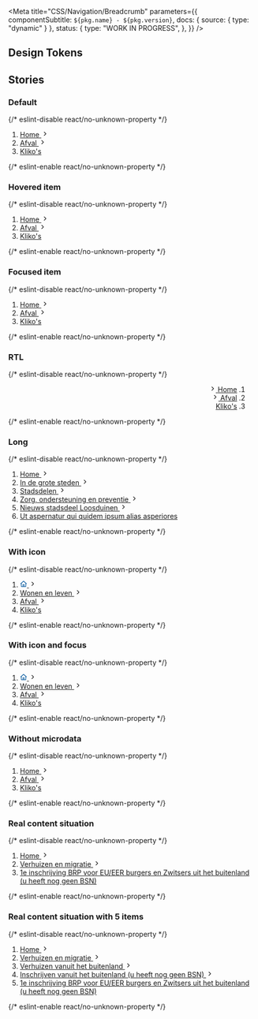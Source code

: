 


<Meta
  title="CSS/Navigation/Breadcrumb"
  parameters={{
    componentSubtitle: `${pkg.name} - ${pkg.version}`,
    docs: { source: { type: "dynamic" } },
    status: {
      type: "WORK IN PROGRESS",
    },
  }}
/>

<Description markdown={readme} />

## Design Tokens

<DesignTokenDocBlock categoryName="Breadcrumb" viewType="table" />

## Stories

### Default

<Canvas>
  {/* eslint-disable react/no-unknown-property */}
  <Story name="Default">
    <nav class="denhaag-breadcrumb" aria-label="Breadcrumb">
      <div class="denhaag-responsive-content">
        <ol class="denhaag-breadcrumb__list" itemscope itemtype="https://schema.org/BreadcrumbList">
          <li
            class="denhaag-breadcrumb__item"
            itemscope
            itemtype="https://schema.org/ListItem"
            itemprop="itemListElement"
          >
            <a class="denhaag-breadcrumb__link" href="https://example.com/" itemprop="item">
              <span class="denhaag-breadcrumb__text" itemprop="name">
                Home
              </span>
              <svg
                width="1em"
                height="1em"
                viewBox="0 0 24 24"
                fill="none"
                xmlns="http://www.w3.org/2000/svg"
                class="denhaag-icon"
                focusable="false"
                aria-hidden="true"
                shape-rendering="auto"
              >
                <path
                  d="M9.293 18.707a1 1 0 010-1.414L14.586 12 9.293 6.707a1 1 0 011.414-1.414l6 6a1 1 0 010 1.414l-6 6a1 1 0 01-1.414 0z"
                  fill="currentColor"
                ></path>
              </svg>
              <meta itemprop="position" content="1" />
            </a>
          </li>
          <li
            class="denhaag-breadcrumb__item"
            itemscope
            itemtype="https://schema.org/ListItem"
            itemprop="itemListElement"
          >
            <a class="denhaag-breadcrumb__link" href="https://example.com/a/" itemprop="item">
              <span class="denhaag-breadcrumb__text" itemprop="name">
                Afval
              </span>
              <svg
                width="1em"
                height="1em"
                viewBox="0 0 24 24"
                fill="none"
                xmlns="http://www.w3.org/2000/svg"
                class="denhaag-icon"
                focusable="false"
                aria-hidden="true"
                shape-rendering="auto"
              >
                <path
                  d="M9.293 18.707a1 1 0 010-1.414L14.586 12 9.293 6.707a1 1 0 011.414-1.414l6 6a1 1 0 010 1.414l-6 6a1 1 0 01-1.414 0z"
                  fill="currentColor"
                ></path>
              </svg>
              <meta itemprop="position" content="2" />
            </a>
          </li>
          <li
            class="denhaag-breadcrumb__item"
            itemscope
            itemtype="https://schema.org/ListItem"
            itemprop="itemListElement"
            aria-current="page"
          >
            <a
              class="denhaag-breadcrumb__link denhaag-breadcrumb__link--current"
              href="https://example.com/a/b/"
              itemprop="item"
              aria-current="page"
            >
              <span class="denhaag-breadcrumb__text" itemprop="name">
                Kliko&apos;s
              </span>
              <meta itemprop="position" content="3" />
            </a>
          </li>
        </ol>
      </div>
    </nav>
  </Story>
  {/* eslint-enable react/no-unknown-property */}
</Canvas>

### Hovered item

<Canvas>
  {/* eslint-disable react/no-unknown-property */}
  <Story name="Hovered item">
    <nav class="denhaag-breadcrumb" aria-label="Breadcrumb">
      <div class="denhaag-responsive-content">
        <ol class="denhaag-breadcrumb__list" itemscope itemtype="https://schema.org/BreadcrumbList">
          <li
            class="denhaag-breadcrumb__item"
            itemscope
            itemtype="https://schema.org/ListItem"
            itemprop="itemListElement"
          >
            <a
              class="denhaag-breadcrumb__link denhaag-breadcrumb__link--hover"
              href="https://example.com/"
              itemprop="item"
            >
              <span class="denhaag-breadcrumb__text" itemprop="name">
                Home
              </span>
              <svg
                width="1em"
                height="1em"
                viewBox="0 0 24 24"
                fill="none"
                xmlns="http://www.w3.org/2000/svg"
                class="denhaag-icon"
                focusable="false"
                aria-hidden="true"
                shape-rendering="auto"
              >
                <path
                  d="M9.293 18.707a1 1 0 010-1.414L14.586 12 9.293 6.707a1 1 0 011.414-1.414l6 6a1 1 0 010 1.414l-6 6a1 1 0 01-1.414 0z"
                  fill="currentColor"
                ></path>
              </svg>
              <meta itemprop="position" content="1" />
            </a>
          </li>
          <li
            class="denhaag-breadcrumb__item"
            itemscope
            itemtype="https://schema.org/ListItem"
            itemprop="itemListElement"
          >
            <a class="denhaag-breadcrumb__link" href="https://example.com/a/" itemprop="item">
              <span class="denhaag-breadcrumb__text" itemprop="name">
                Afval
              </span>
              <svg
                width="1em"
                height="1em"
                viewBox="0 0 24 24"
                fill="none"
                xmlns="http://www.w3.org/2000/svg"
                class="denhaag-icon"
                focusable="false"
                aria-hidden="true"
                shape-rendering="auto"
              >
                <path
                  d="M9.293 18.707a1 1 0 010-1.414L14.586 12 9.293 6.707a1 1 0 011.414-1.414l6 6a1 1 0 010 1.414l-6 6a1 1 0 01-1.414 0z"
                  fill="currentColor"
                ></path>
              </svg>
              <meta itemprop="position" content="2" />
            </a>
          </li>
          <li
            class="denhaag-breadcrumb__item"
            itemscope
            itemtype="https://schema.org/ListItem"
            itemprop="itemListElement"
          >
            <a
              class="denhaag-breadcrumb__link denhaag-breadcrumb__link--current"
              href="https://example.com/a/b/"
              itemprop="item"
              aria-current="page"
            >
              <span class="denhaag-breadcrumb__text" itemprop="name">
                Kliko&apos;s
              </span>
              <meta itemprop="position" content="3" />
            </a>
          </li>
        </ol>
      </div>
    </nav>
  </Story>
  {/* eslint-enable react/no-unknown-property */}
</Canvas>

### Focused item

<Canvas>
  {/* eslint-disable react/no-unknown-property */}
  <Story name="Focused item">
    <nav class="denhaag-breadcrumb" aria-label="Breadcrumb">
      <div class="denhaag-responsive-content">
        <ol class="denhaag-breadcrumb__list" itemscope itemtype="https://schema.org/BreadcrumbList">
          <li
            class="denhaag-breadcrumb__item"
            itemscope
            itemtype="https://schema.org/ListItem"
            itemprop="itemListElement"
          >
            <a
              class="denhaag-breadcrumb__link denhaag-breadcrumb__link--focus"
              href="https://example.com/"
              itemprop="item"
            >
              <span class="denhaag-breadcrumb__text" itemprop="name">
                Home
              </span>
              <svg
                width="1em"
                height="1em"
                viewBox="0 0 24 24"
                fill="none"
                xmlns="http://www.w3.org/2000/svg"
                class="denhaag-icon"
                focusable="false"
                aria-hidden="true"
                shape-rendering="auto"
              >
                <path
                  d="M9.293 18.707a1 1 0 010-1.414L14.586 12 9.293 6.707a1 1 0 011.414-1.414l6 6a1 1 0 010 1.414l-6 6a1 1 0 01-1.414 0z"
                  fill="currentColor"
                ></path>
              </svg>
              <meta itemprop="position" content="1" />
            </a>
          </li>
          <li
            class="denhaag-breadcrumb__item"
            itemscope
            itemtype="https://schema.org/ListItem"
            itemprop="itemListElement"
          >
            <a class="denhaag-breadcrumb__link" href="https://example.com/a/" itemprop="item">
              <span class="denhaag-breadcrumb__text" itemprop="name">
                Afval
              </span>
              <svg
                width="1em"
                height="1em"
                viewBox="0 0 24 24"
                fill="none"
                xmlns="http://www.w3.org/2000/svg"
                class="denhaag-icon"
                focusable="false"
                aria-hidden="true"
                shape-rendering="auto"
              >
                <path
                  d="M9.293 18.707a1 1 0 010-1.414L14.586 12 9.293 6.707a1 1 0 011.414-1.414l6 6a1 1 0 010 1.414l-6 6a1 1 0 01-1.414 0z"
                  fill="currentColor"
                ></path>
              </svg>
              <meta itemprop="position" content="2" />
            </a>
          </li>
          <li
            class="denhaag-breadcrumb__item"
            itemscope
            itemtype="https://schema.org/ListItem"
            itemprop="itemListElement"
          >
            <a
              class="denhaag-breadcrumb__link denhaag-breadcrumb__link--current"
              href="https://example.com/a/b/"
              itemprop="item"
              aria-current="page"
            >
              <span class="denhaag-breadcrumb__text" itemprop="name">
                Kliko&apos;s
              </span>
              <meta itemprop="position" content="3" />
            </a>
          </li>
        </ol>
      </div>
    </nav>
  </Story>
  {/* eslint-enable react/no-unknown-property */}
</Canvas>

### RTL

<Canvas>
  {/* eslint-disable react/no-unknown-property */}
  <Story name="RTL">
    <nav class="denhaag-breadcrumb" aria-label="Breadcrumb" dir="rtl">
      <div class="denhaag-responsive-content">
        <ol class="denhaag-breadcrumb__list" itemscope itemtype="https://schema.org/BreadcrumbList">
          <li
            class="denhaag-breadcrumb__item"
            itemscope
            itemtype="https://schema.org/ListItem"
            itemprop="itemListElement"
          >
            <a
              class="denhaag-breadcrumb__link denhaag-breadcrumb__link--hover"
              href="https://example.com/"
              itemprop="item"
            >
              <span class="denhaag-breadcrumb__text" itemprop="name">
                Home
              </span>
              <svg
                width="1em"
                height="1em"
                viewBox="0 0 24 24"
                fill="none"
                xmlns="http://www.w3.org/2000/svg"
                class="denhaag-icon"
                focusable="false"
                aria-hidden="true"
                shape-rendering="auto"
              >
                <path
                  d="M9.293 18.707a1 1 0 010-1.414L14.586 12 9.293 6.707a1 1 0 011.414-1.414l6 6a1 1 0 010 1.414l-6 6a1 1 0 01-1.414 0z"
                  fill="currentColor"
                ></path>
              </svg>
              <meta itemprop="position" content="1" />
            </a>
          </li>
          <li
            class="denhaag-breadcrumb__item"
            itemscope
            itemtype="https://schema.org/ListItem"
            itemprop="itemListElement"
          >
            <a class="denhaag-breadcrumb__link" href="https://example.com/a/" itemprop="item">
              <span class="denhaag-breadcrumb__text" itemprop="name">
                Afval
              </span>
              <svg
                width="1em"
                height="1em"
                viewBox="0 0 24 24"
                fill="none"
                xmlns="http://www.w3.org/2000/svg"
                class="denhaag-icon"
                focusable="false"
                aria-hidden="true"
                shape-rendering="auto"
              >
                <path
                  d="M9.293 18.707a1 1 0 010-1.414L14.586 12 9.293 6.707a1 1 0 011.414-1.414l6 6a1 1 0 010 1.414l-6 6a1 1 0 01-1.414 0z"
                  fill="currentColor"
                ></path>
              </svg>
              <meta itemprop="position" content="2" />
            </a>
          </li>
          <li
            class="denhaag-breadcrumb__item"
            itemscope
            itemtype="https://schema.org/ListItem"
            itemprop="itemListElement"
          >
            <a
              class="denhaag-breadcrumb__link denhaag-breadcrumb__link--current"
              href="https://example.com/a/b/"
              itemprop="item"
              aria-current="page"
            >
              <span class="denhaag-breadcrumb__text" itemprop="name">
                Kliko&apos;s
              </span>
              <meta itemprop="position" content="3" />
            </a>
          </li>
        </ol>
      </div>
    </nav>
  </Story>
  {/* eslint-enable react/no-unknown-property */}
</Canvas>

### Long

<Canvas>
  {/* eslint-disable react/no-unknown-property */}
  <Story name="Long">
    <nav class="denhaag-breadcrumb" aria-label="Breadcrumb">
      <div class="denhaag-responsive-content">
        <ol class="denhaag-breadcrumb__list" itemscope itemtype="https://schema.org/BreadcrumbList">
          <li
            class="denhaag-breadcrumb__item"
            itemscope
            itemtype="https://schema.org/ListItem"
            itemprop="itemListElement"
          >
            <a class="denhaag-breadcrumb__link" href="https://example.com/" itemprop="item">
              <span class="denhaag-breadcrumb__text" itemprop="name">
                Home
              </span>
              <svg
                width="1em"
                height="1em"
                viewBox="0 0 24 24"
                fill="none"
                xmlns="http://www.w3.org/2000/svg"
                class="denhaag-icon"
                focusable="false"
                aria-hidden="true"
                shape-rendering="auto"
              >
                <path
                  d="M9.293 18.707a1 1 0 010-1.414L14.586 12 9.293 6.707a1 1 0 011.414-1.414l6 6a1 1 0 010 1.414l-6 6a1 1 0 01-1.414 0z"
                  fill="currentColor"
                ></path>
              </svg>
              <meta itemprop="position" content="1" />
            </a>
          </li>
          <li
            class="denhaag-breadcrumb__item denhaag-breadcrumb__item--hidden"
            itemscope
            itemtype="https://schema.org/ListItem"
            itemprop="itemListElement"
          >
            <a class="denhaag-breadcrumb__link" href="https://example.com/a/" itemprop="item">
              <span class="denhaag-breadcrumb__text" itemprop="name">
                In de grote steden
              </span>
              <svg
                width="1em"
                height="1em"
                viewBox="0 0 24 24"
                fill="none"
                xmlns="http://www.w3.org/2000/svg"
                class="denhaag-icon"
                focusable="false"
                aria-hidden="true"
                shape-rendering="auto"
              >
                <path
                  d="M9.293 18.707a1 1 0 010-1.414L14.586 12 9.293 6.707a1 1 0 011.414-1.414l6 6a1 1 0 010 1.414l-6 6a1 1 0 01-1.414 0z"
                  fill="currentColor"
                ></path>
              </svg>
              <meta itemprop="position" content="2" />
            </a>
          </li>
          <li
            class="denhaag-breadcrumb__item denhaag-breadcrumb__item--hidden"
            itemscope
            itemtype="https://schema.org/ListItem"
            itemprop="itemListElement"
          >
            <a class="denhaag-breadcrumb__link" href="https://example.com/a/" itemprop="item">
              <span class="denhaag-breadcrumb__text" itemprop="name">
                Stadsdelen
              </span>
              <svg
                width="1em"
                height="1em"
                viewBox="0 0 24 24"
                fill="none"
                xmlns="http://www.w3.org/2000/svg"
                class="denhaag-icon"
                focusable="false"
                aria-hidden="true"
                shape-rendering="auto"
              >
                <path
                  d="M9.293 18.707a1 1 0 010-1.414L14.586 12 9.293 6.707a1 1 0 011.414-1.414l6 6a1 1 0 010 1.414l-6 6a1 1 0 01-1.414 0z"
                  fill="currentColor"
                ></path>
              </svg>
              <meta itemprop="position" content="2" />
            </a>
          </li>
          <li
            class="denhaag-breadcrumb__item denhaag-breadcrumb__item--hidden"
            itemscope
            itemtype="https://schema.org/ListItem"
            itemprop="itemListElement"
          >
            <a class="denhaag-breadcrumb__link" href="https://example.com/a/" itemprop="item">
              <span class="denhaag-breadcrumb__text" itemprop="name">
                Zorg, ondersteuning en preventie
              </span>
              <svg
                width="1em"
                height="1em"
                viewBox="0 0 24 24"
                fill="none"
                xmlns="http://www.w3.org/2000/svg"
                class="denhaag-icon"
                focusable="false"
                aria-hidden="true"
                shape-rendering="auto"
              >
                <path
                  d="M9.293 18.707a1 1 0 010-1.414L14.586 12 9.293 6.707a1 1 0 011.414-1.414l6 6a1 1 0 010 1.414l-6 6a1 1 0 01-1.414 0z"
                  fill="currentColor"
                ></path>
              </svg>
              <meta itemprop="position" content="2" />
            </a>
          </li>
          <li
            class="denhaag-breadcrumb__item"
            itemscope
            itemtype="https://schema.org/ListItem"
            itemprop="itemListElement"
          >
            <a class="denhaag-breadcrumb__link" href="https://example.com/a/b/" itemprop="item">
              <span class="denhaag-breadcrumb__text" itemprop="name">
                Nieuws stadsdeel Loosduinen
              </span>
              <svg
                width="1em"
                height="1em"
                viewBox="0 0 24 24"
                fill="none"
                xmlns="http://www.w3.org/2000/svg"
                class="denhaag-icon"
                focusable="false"
                aria-hidden="true"
                shape-rendering="auto"
              >
                <path
                  d="M9.293 18.707a1 1 0 010-1.414L14.586 12 9.293 6.707a1 1 0 011.414-1.414l6 6a1 1 0 010 1.414l-6 6a1 1 0 01-1.414 0z"
                  fill="currentColor"
                ></path>
              </svg>
              <meta itemprop="position" content="3" />
            </a>
          </li>
          <li
            class="denhaag-breadcrumb__item"
            itemscope
            itemtype="https://schema.org/ListItem"
            itemprop="itemListElement"
          >
            <a
              class="denhaag-breadcrumb__link denhaag-breadcrumb__link--current"
              href="https://example.com/a/b/c/"
              itemprop="item"
              aria-current="page"
            >
              <span class="denhaag-breadcrumb__text" itemprop="name">
                Ut aspernatur qui quidem ipsum alias asperiores
              </span>
              <meta itemprop="position" content="4" />
            </a>
          </li>
        </ol>
      </div>
    </nav>
  </Story>
  {/* eslint-enable react/no-unknown-property */}
</Canvas>

### With icon

<Canvas>
  {/* eslint-disable react/no-unknown-property */}
  <Story name="With icon">
    <nav class="denhaag-breadcrumb" aria-label="Breadcrumb">
      <div class="denhaag-responsive-content">
        <ol class="denhaag-breadcrumb__list" itemscope itemtype="https://schema.org/BreadcrumbList">
          <li
            class="denhaag-breadcrumb__item"
            itemscope
            itemtype="https://schema.org/ListItem"
            itemprop="itemListElement"
          >
            <a class="denhaag-breadcrumb__link" href="https://example.com/" itemprop="item" aria-label="Homepage">
              <svg
                width="1em"
                height="1em"
                viewBox="0 0 18 17"
                class="denhaag-icon"
                fill="currentColor"
                xmlns="http://www.w3.org/2000/svg"
                aria-hidden="true"
              >
                <path
                  d="M8.4467 0.877484C8.76244 0.596828 9.23823 0.596828 9.55397 0.877484L17.054 7.54415C17.398 7.84992 17.4289 8.37664 17.1232 8.72063C16.8174 9.06461 16.2907 9.0956 15.9467 8.78983L15.667 8.54121V14.8337C15.667 15.7541 14.9208 16.5003 14.0003 16.5003H4.00033C3.07986 16.5003 2.33367 15.7541 2.33367 14.8337V8.54121L2.05397 8.78983C1.70999 9.0956 1.18326 9.06461 0.877493 8.72063C0.571728 8.37664 0.602712 7.84992 0.946698 7.54415L8.4467 0.877484ZM4.00033 7.05973V14.8337H6.50033V10.667C6.50033 10.2068 6.87343 9.83366 7.33367 9.83366H10.667C11.1272 9.83366 11.5003 10.2068 11.5003 10.667V14.8337H14.0003V7.05973L9.00033 2.61529L4.00033 7.05973ZM9.83367 14.8337V11.5003H8.167V14.8337H9.83367Z"
                  fill="#1261A3"
                />
              </svg>
              <svg
                width="1em"
                height="1em"
                viewBox="0 0 24 24"
                fill="none"
                xmlns="http://www.w3.org/2000/svg"
                class="denhaag-icon"
                focusable="false"
                aria-hidden="true"
                shape-rendering="auto"
              >
                <path
                  d="M9.293 18.707a1 1 0 010-1.414L14.586 12 9.293 6.707a1 1 0 011.414-1.414l6 6a1 1 0 010 1.414l-6 6a1 1 0 01-1.414 0z"
                  fill="currentColor"
                ></path>
              </svg>
              <meta itemprop="position" content="1" />
            </a>
          </li>
          <li
            class="denhaag-breadcrumb__item"
            itemscope
            itemtype="https://schema.org/ListItem"
            itemprop="itemListElement"
          >
            <a class="denhaag-breadcrumb__link" href="https://example.com/a/" itemprop="item">
              <span class="denhaag-breadcrumb__text" itemprop="name">
                Wonen en leven
              </span>
              <svg
                width="1em"
                height="1em"
                viewBox="0 0 24 24"
                fill="none"
                xmlns="http://www.w3.org/2000/svg"
                class="denhaag-icon"
                focusable="false"
                aria-hidden="true"
                shape-rendering="auto"
              >
                <path
                  d="M9.293 18.707a1 1 0 010-1.414L14.586 12 9.293 6.707a1 1 0 011.414-1.414l6 6a1 1 0 010 1.414l-6 6a1 1 0 01-1.414 0z"
                  fill="currentColor"
                ></path>
              </svg>
              <meta itemprop="position" content="2" />
            </a>
          </li>
          <li
            class="denhaag-breadcrumb__item"
            itemscope
            itemtype="https://schema.org/ListItem"
            itemprop="itemListElement"
          >
            <a class="denhaag-breadcrumb__link" href="https://example.com/a/b/" itemprop="item">
              <span class="denhaag-breadcrumb__text" itemprop="name">
                Afval
              </span>
              <svg
                width="1em"
                height="1em"
                viewBox="0 0 24 24"
                fill="none"
                xmlns="http://www.w3.org/2000/svg"
                class="denhaag-icon"
                focusable="false"
                aria-hidden="true"
                shape-rendering="auto"
              >
                <path
                  d="M9.293 18.707a1 1 0 010-1.414L14.586 12 9.293 6.707a1 1 0 011.414-1.414l6 6a1 1 0 010 1.414l-6 6a1 1 0 01-1.414 0z"
                  fill="currentColor"
                ></path>
              </svg>
              <meta itemprop="position" content="3" />
            </a>
          </li>
          <li
            class="denhaag-breadcrumb__item"
            itemscope
            itemtype="https://schema.org/ListItem"
            itemprop="itemListElement"
          >
            <a
              class="denhaag-breadcrumb__link denhaag-breadcrumb__link--current"
              href="https://example.com/a/b/c/"
              itemprop="item"
              aria-current="page"
            >
              <span class="denhaag-breadcrumb__text" itemprop="name">
                Kliko&apos;s
              </span>
              <meta itemprop="position" content="4" />
            </a>
          </li>
        </ol>
      </div>
    </nav>
  </Story>
  {/* eslint-enable react/no-unknown-property */}
</Canvas>

### With icon and focus

<Canvas>
  {/* eslint-disable react/no-unknown-property */}
  <Story name="With icon and focus">
    <nav class="denhaag-breadcrumb" aria-label="Breadcrumb">
      <div class="denhaag-responsive-content">
        <ol class="denhaag-breadcrumb__list" itemscope itemtype="https://schema.org/BreadcrumbList">
          <li
            class="denhaag-breadcrumb__item"
            itemscope
            itemtype="https://schema.org/ListItem"
            itemprop="itemListElement"
          >
            <a
              class="denhaag-breadcrumb__link denhaag-breadcrumb__link--focus"
              href="https://example.com/"
              itemprop="item"
              aria-label="Homepage"
            >
              <svg
                width="1em"
                height="1em"
                viewBox="0 0 18 17"
                class="denhaag-icon"
                fill="currentColor"
                xmlns="http://www.w3.org/2000/svg"
              >
                <path
                  d="M8.4467 0.877484C8.76244 0.596828 9.23823 0.596828 9.55397 0.877484L17.054 7.54415C17.398 7.84992 17.4289 8.37664 17.1232 8.72063C16.8174 9.06461 16.2907 9.0956 15.9467 8.78983L15.667 8.54121V14.8337C15.667 15.7541 14.9208 16.5003 14.0003 16.5003H4.00033C3.07986 16.5003 2.33367 15.7541 2.33367 14.8337V8.54121L2.05397 8.78983C1.70999 9.0956 1.18326 9.06461 0.877493 8.72063C0.571728 8.37664 0.602712 7.84992 0.946698 7.54415L8.4467 0.877484ZM4.00033 7.05973V14.8337H6.50033V10.667C6.50033 10.2068 6.87343 9.83366 7.33367 9.83366H10.667C11.1272 9.83366 11.5003 10.2068 11.5003 10.667V14.8337H14.0003V7.05973L9.00033 2.61529L4.00033 7.05973ZM9.83367 14.8337V11.5003H8.167V14.8337H9.83367Z"
                  fill="#1261A3"
                />
              </svg>
              <svg
                width="1em"
                height="1em"
                viewBox="0 0 24 24"
                fill="none"
                xmlns="http://www.w3.org/2000/svg"
                class="denhaag-icon"
                focusable="false"
                aria-hidden="true"
                shape-rendering="auto"
              >
                <path
                  d="M9.293 18.707a1 1 0 010-1.414L14.586 12 9.293 6.707a1 1 0 011.414-1.414l6 6a1 1 0 010 1.414l-6 6a1 1 0 01-1.414 0z"
                  fill="currentColor"
                ></path>
              </svg>
              <meta itemprop="position" content="1" />
            </a>
          </li>
          <li
            class="denhaag-breadcrumb__item"
            itemscope
            itemtype="https://schema.org/ListItem"
            itemprop="itemListElement"
          >
            <a class="denhaag-breadcrumb__link" href="https://example.com/a/" itemprop="item">
              <span class="denhaag-breadcrumb__text" itemprop="name">
                Wonen en leven
              </span>
              <svg
                width="1em"
                height="1em"
                viewBox="0 0 24 24"
                fill="none"
                xmlns="http://www.w3.org/2000/svg"
                class="denhaag-icon"
                focusable="false"
                aria-hidden="true"
                shape-rendering="auto"
              >
                <path
                  d="M9.293 18.707a1 1 0 010-1.414L14.586 12 9.293 6.707a1 1 0 011.414-1.414l6 6a1 1 0 010 1.414l-6 6a1 1 0 01-1.414 0z"
                  fill="currentColor"
                ></path>
              </svg>
              <meta itemprop="position" content="2" />
            </a>
          </li>
          <li
            class="denhaag-breadcrumb__item"
            itemscope
            itemtype="https://schema.org/ListItem"
            itemprop="itemListElement"
          >
            <a class="denhaag-breadcrumb__link" href="https://example.com/a/b/" itemprop="item">
              <span class="denhaag-breadcrumb__text" itemprop="name">
                Afval
              </span>
              <svg
                width="1em"
                height="1em"
                viewBox="0 0 24 24"
                fill="none"
                xmlns="http://www.w3.org/2000/svg"
                class="denhaag-icon"
                focusable="false"
                aria-hidden="true"
                shape-rendering="auto"
              >
                <path
                  d="M9.293 18.707a1 1 0 010-1.414L14.586 12 9.293 6.707a1 1 0 011.414-1.414l6 6a1 1 0 010 1.414l-6 6a1 1 0 01-1.414 0z"
                  fill="currentColor"
                ></path>
              </svg>
              <meta itemprop="position" content="3" />
            </a>
          </li>
          <li
            class="denhaag-breadcrumb__item"
            itemscope
            itemtype="https://schema.org/ListItem"
            itemprop="itemListElement"
          >
            <a
              class="denhaag-breadcrumb__link denhaag-breadcrumb__link--current"
              href="https://example.com/a/b/c/"
              itemprop="item"
              aria-current="page"
            >
              <span class="denhaag-breadcrumb__text" itemprop="name">
                Kliko&apos;s
              </span>
              <meta itemprop="position" content="4" />
            </a>
          </li>
        </ol>
      </div>
    </nav>
  </Story>
  {/* eslint-enable react/no-unknown-property */}
</Canvas>

### Without microdata

<Canvas>
  {/* eslint-disable react/no-unknown-property */}
  <Story name="Without microdata">
    <nav class="denhaag-breadcrumb" aria-label="Breadcrumb">
      <div class="denhaag-responsive-content">
        <ol class="denhaag-breadcrumb__list">
          <li class="denhaag-breadcrumb__item">
            <a class="denhaag-breadcrumb__link" href="https://example.com/">
              <span class="denhaag-breadcrumb__text">Home</span>
              <svg
                width="1em"
                height="1em"
                viewBox="0 0 24 24"
                fill="none"
                xmlns="http://www.w3.org/2000/svg"
                class="denhaag-icon"
                focusable="false"
                aria-hidden="true"
                shape-rendering="auto"
              >
                <path
                  d="M9.293 18.707a1 1 0 010-1.414L14.586 12 9.293 6.707a1 1 0 011.414-1.414l6 6a1 1 0 010 1.414l-6 6a1 1 0 01-1.414 0z"
                  fill="currentColor"
                ></path>
              </svg>
            </a>
          </li>
          <li class="denhaag-breadcrumb__item">
            <a class="denhaag-breadcrumb__link" href="https://example.com/a/">
              <span class="denhaag-breadcrumb__text">Afval</span>
              <svg
                width="1em"
                height="1em"
                viewBox="0 0 24 24"
                fill="none"
                xmlns="http://www.w3.org/2000/svg"
                class="denhaag-icon"
                focusable="false"
                aria-hidden="true"
                shape-rendering="auto"
              >
                <path
                  d="M9.293 18.707a1 1 0 010-1.414L14.586 12 9.293 6.707a1 1 0 011.414-1.414l6 6a1 1 0 010 1.414l-6 6a1 1 0 01-1.414 0z"
                  fill="currentColor"
                ></path>
              </svg>
            </a>
          </li>
          <li class="denhaag-breadcrumb__item">
            <a
              class="denhaag-breadcrumb__link denhaag-breadcrumb__link--current"
              href="https://example.com/a/b/"
              aria-current="page"
            >
              <span class="denhaag-breadcrumb__text">Kliko&apos;s</span>
            </a>
          </li>
        </ol>
      </div>
    </nav>
  </Story>
  {/* eslint-enable react/no-unknown-property */}
</Canvas>

### Real content situation

<Canvas>
  {/* eslint-disable react/no-unknown-property */}
  <Story name="Real content situation">
    <nav id="denhaag-breadcrumb" class="denhaag-breadcrumb" aria-label="Breadcrumb">
      <div class="denhaag-responsive-content">
        <ol class="denhaag-breadcrumb__list" itemscope itemtype="https://schema.org/BreadcrumbList">
          <li
            class="denhaag-breadcrumb__item"
            itemscope
            itemtype="https://schema.org/ListItem"
            itemprop="itemListElement"
          >
            <a class="denhaag-breadcrumb__link" href="https://example.com/" itemprop="item">
              <span class="denhaag-breadcrumb__text" itemprop="name">
                Home
              </span>
              <svg
                width="1em"
                height="1em"
                viewBox="0 0 24 24"
                fill="none"
                xmlns="http://www.w3.org/2000/svg"
                class="denhaag-icon"
                focusable="false"
                aria-hidden="true"
                shape-rendering="auto"
              >
                <path
                  d="M9.293 18.707a1 1 0 010-1.414L14.586 12 9.293 6.707a1 1 0 011.414-1.414l6 6a1 1 0 010 1.414l-6 6a1 1 0 01-1.414 0z"
                  fill="currentColor"
                ></path>
              </svg>
              <meta itemprop="position" content="1" />
            </a>
          </li>
          <li
            class="denhaag-breadcrumb__item"
            itemscope
            itemtype="https://schema.org/ListItem"
            itemprop="itemListElement"
          >
            <a class="denhaag-breadcrumb__link" href="https://example.com/a/" itemprop="item">
              <span class="denhaag-breadcrumb__text" itemprop="name">
                Verhuizen en migratie
              </span>
              <svg
                width="1em"
                height="1em"
                viewBox="0 0 24 24"
                fill="none"
                xmlns="http://www.w3.org/2000/svg"
                class="denhaag-icon"
                focusable="false"
                aria-hidden="true"
                shape-rendering="auto"
              >
                <path
                  d="M9.293 18.707a1 1 0 010-1.414L14.586 12 9.293 6.707a1 1 0 011.414-1.414l6 6a1 1 0 010 1.414l-6 6a1 1 0 01-1.414 0z"
                  fill="currentColor"
                ></path>
              </svg>
              <meta itemprop="position" content="2" />
            </a>
          </li>
          <li
            class="denhaag-breadcrumb__item"
            itemscope
            itemtype="https://schema.org/ListItem"
            itemprop="itemListElement"
            aria-current="page"
          >
            <a
              class="denhaag-breadcrumb__link denhaag-breadcrumb__link--current"
              href="https://example.com/a/b/"
              itemprop="item"
              aria-current="page"
            >
              <span class="denhaag-breadcrumb__text" itemprop="name">
                1e inschrijving BRP voor EU/EER burgers en Zwitsers uit het buitenland (u heeft nog geen BSN)
              </span>
              <meta itemprop="position" content="3" />
            </a>
          </li>
        </ol>
      </div>
    </nav>
  </Story>
  {/* eslint-enable react/no-unknown-property */}
</Canvas>

### Real content situation with 5 items

<Canvas>
  {/* eslint-disable react/no-unknown-property */}
  <Story name="Real content situation with 5 items">
    <nav id="denhaag-breadcrumb" class="denhaag-breadcrumb" aria-label="Breadcrumb">
      <div class="denhaag-responsive-content">
        <ol class="denhaag-breadcrumb__list" itemscope itemtype="https://schema.org/BreadcrumbList">
          <li
            class="denhaag-breadcrumb__item"
            itemscope
            itemtype="https://schema.org/ListItem"
            itemprop="itemListElement"
          >
            <a class="denhaag-breadcrumb__link" href="https://example.com/" itemprop="item">
              <span class="denhaag-breadcrumb__text" itemprop="name">
                Home
              </span>
              <svg
                width="1em"
                height="1em"
                viewBox="0 0 24 24"
                fill="none"
                xmlns="http://www.w3.org/2000/svg"
                class="denhaag-icon"
                focusable="false"
                aria-hidden="true"
                shape-rendering="auto"
              >
                <path
                  d="M9.293 18.707a1 1 0 010-1.414L14.586 12 9.293 6.707a1 1 0 011.414-1.414l6 6a1 1 0 010 1.414l-6 6a1 1 0 01-1.414 0z"
                  fill="currentColor"
                ></path>
              </svg>
              <meta itemprop="position" content="1" />
            </a>
          </li>
          <li
            class="denhaag-breadcrumb__item"
            itemscope
            itemtype="https://schema.org/ListItem"
            itemprop="itemListElement"
          >
            <a class="denhaag-breadcrumb__link" href="https://example.com/a/" itemprop="item">
              <span class="denhaag-breadcrumb__text" itemprop="name">
                Verhuizen en migratie
              </span>
              <svg
                width="1em"
                height="1em"
                viewBox="0 0 24 24"
                fill="none"
                xmlns="http://www.w3.org/2000/svg"
                class="denhaag-icon"
                focusable="false"
                aria-hidden="true"
                shape-rendering="auto"
              >
                <path
                  d="M9.293 18.707a1 1 0 010-1.414L14.586 12 9.293 6.707a1 1 0 011.414-1.414l6 6a1 1 0 010 1.414l-6 6a1 1 0 01-1.414 0z"
                  fill="currentColor"
                ></path>
              </svg>
              <meta itemprop="position" content="2" />
            </a>
          </li>
          <li
            class="denhaag-breadcrumb__item"
            itemscope
            itemtype="https://schema.org/ListItem"
            itemprop="itemListElement"
          >
            <a class="denhaag-breadcrumb__link" href="https://example.com/a/b/" itemprop="item">
              <span class="denhaag-breadcrumb__text" itemprop="name">
                Verhuizen vanuit het buitenland
              </span>
              <svg
                width="1em"
                height="1em"
                viewBox="0 0 24 24"
                fill="none"
                xmlns="http://www.w3.org/2000/svg"
                class="denhaag-icon"
                focusable="false"
                aria-hidden="true"
                shape-rendering="auto"
              >
                <path
                  d="M9.293 18.707a1 1 0 010-1.414L14.586 12 9.293 6.707a1 1 0 011.414-1.414l6 6a1 1 0 010 1.414l-6 6a1 1 0 01-1.414 0z"
                  fill="currentColor"
                ></path>
              </svg>
              <meta itemprop="position" content="3" />
            </a>
          </li>
          <li
            class="denhaag-breadcrumb__item"
            itemscope
            itemtype="https://schema.org/ListItem"
            itemprop="itemListElement"
          >
            <a class="denhaag-breadcrumb__link" href="https://example.com/a/b/c/" itemprop="item">
              <span class="denhaag-breadcrumb__text" itemprop="name">
                Inschrijven vanuit het buitenland (u heeft nog geen BSN)
              </span>
              <svg
                width="1em"
                height="1em"
                viewBox="0 0 24 24"
                fill="none"
                xmlns="http://www.w3.org/2000/svg"
                class="denhaag-icon"
                focusable="false"
                aria-hidden="true"
                shape-rendering="auto"
              >
                <path
                  d="M9.293 18.707a1 1 0 010-1.414L14.586 12 9.293 6.707a1 1 0 011.414-1.414l6 6a1 1 0 010 1.414l-6 6a1 1 0 01-1.414 0z"
                  fill="currentColor"
                ></path>
              </svg>
              <meta itemprop="position" content="4" />
            </a>
          </li>
          <li
            class="denhaag-breadcrumb__item"
            itemscope
            itemtype="https://schema.org/ListItem"
            itemprop="itemListElement"
            aria-current="page"
          >
            <a
              class="denhaag-breadcrumb__link denhaag-breadcrumb__link--current"
              href="https://example.com/a/b/c/d/"
              itemprop="item"
              aria-current="page"
            >
              <span class="denhaag-breadcrumb__text" itemprop="name">
                1e inschrijving BRP voor EU/EER burgers en Zwitsers uit het buitenland (u heeft nog geen BSN)
              </span>
              <meta itemprop="position" content="5" />
            </a>
          </li>
        </ol>
      </div>
    </nav>
  </Story>
  {/* eslint-enable react/no-unknown-property */}
</Canvas>
